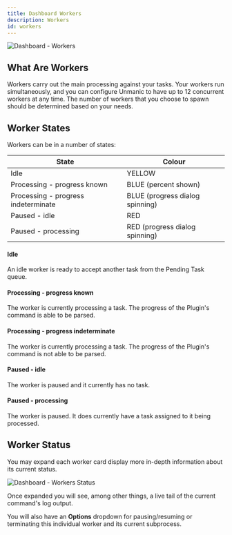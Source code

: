 ```yaml
---
title: Dashboard Workers
description: Workers
id: workers
---
```



![Dashboard - Workers](/img/unmanic-dashboard-workers.png "unmanic-dashboard-workers")

## What Are Workers

Workers carry out the main processing against your tasks.
Your workers run simultaneously, and you can configure Unmanic to have up to 12 concurrent workers at any time.
The number of workers that you choose to spawn should be determined based on your needs.



## Worker States

Workers can be in a number of states:

| State                                | Colour                                                  |
|--------------------------------------|----------------------------------------------------------------|
| Idle                                 | YELLOW |
| Processing - progress known          | BLUE (percent shown) |
| Processing - progress indeterminate  | BLUE (progress dialog spinning) |
| Paused - idle                        | RED |
| Paused - processing                  | RED (progress dialog spinning) |

#### Idle
An idle worker is ready to accept another task from the Pending Task queue.

#### Processing - progress known
The worker is currently processing a task.
The progress of the Plugin's command is able to be parsed.

#### Processing - progress indeterminate
The worker is currently processing a task.
The progress of the Plugin's command is not able to be parsed.

#### Paused - idle
The worker is paused and it currently has no task.

#### Paused - processing
The worker is paused. It does currently have a task assigned to it being processed.


## Worker Status

You may expand each worker card display more in-depth information about its current status.

![Dashboard - Workers Status](/img/unmanic-dashboard-workers-status.png "unmanic-dashboard-workers-status")

Once expanded you will see, among other things, a live tail of the current command's log output.

You will also have an **Options** dropdown for pausing/resuming or terminating this individual worker and its current subprocess.
